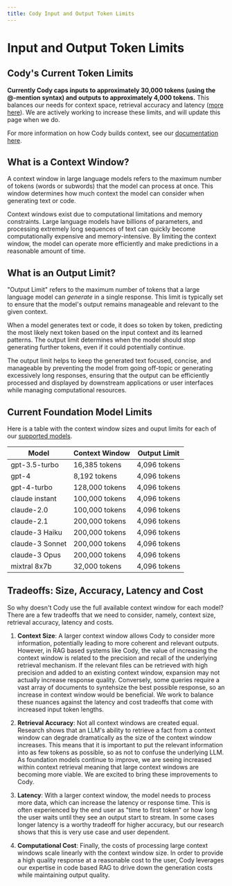 ```yaml
---
title: Cody Input and Output Token Limits
---
```


# Input and Output Token Limits

## Cody's Current Token Limits
**Currently Cody caps inputs to approximately 30,000 tokens (using the @-mention syntax) and outputs to approximately 4,000 tokens.**  This balances our needs for context space, retrieval accuracy and latency ([more here](/cody/core-concepts/token-limits#tradeoffs-size-accuracy-latency-and-cost)).  We are actively working to increase these limits, and will update this page when we do.

For more information on how Cody builds context, see our [documentation here](/cody/core-concepts/context.mdx).

## What is a Context Window?

A context window in large language models refers to the maximum number of tokens (words or subwords) that the model can process at once. This window determines how much context the model can consider when generating text or code. 

Context windows exist due to computational limitations and memory constraints. Large language models have billions of parameters, and processing extremely long sequences of text can quickly become computationally expensive and memory-intensive. By limiting the context window, the model can operate more efficiently and make predictions in a reasonable amount of time.  

## What is an Output Limit?

"Output Limit" refers to the maximum number of tokens that a large language model can *generate* in a single response. This limit is typically set to ensure that the model's output remains manageable and relevant to the given context.

When a model generates text or code, it does so token by token, predicting the most likely next token based on the input context and its learned patterns. The output limit determines when the model should stop generating further tokens, even if it could potentially continue.

The output limit helps to keep the generated text focused, concise, and manageable by preventing the model from going off-topic or generating excessively long responses, ensuring that the output can be efficiently processed and displayed by downstream applications or user interfaces while managing computational resources.


## Current Foundation Model Limits

Here is a table with the context window sizes and ouput limits for each of our [supported models](/cody/capabilities/supported-models.mdx).

| Model | Context Window | Output Limit |
|-------|----------------|--------------|
| gpt-3.5-turbo | 16,385 tokens | 4,096 tokens |
| gpt-4 | 8,192 tokens | 4,096 tokens |
| gpt-4-turbo | 128,000 tokens | 4,096 tokens |
| claude instant | 100,000 tokens | 4,096 tokens |
| claude-2.0 | 100,000 tokens | 4,096 tokens |
| claude-2.1 | 200,000 tokens | 4,096 tokens |
| claude-3 Haiku | 200,000 tokens | 4,096 tokens |
| claude-3 Sonnet | 200,000 tokens | 4,096 tokens |
| claude-3 Opus | 200,000 tokens | 4,096 tokens |
| mixtral 8x7b | 32,000 tokens | 4,096 tokens |



## Tradeoffs: Size, Accuracy, Latency and Cost

So why doesn't Cody use the full available context window for each model? There are a few tradeoffs that we need to consider, namely, context size, retrieval accuracy, latency and costs. 

1. **Context Size**: A larger context window allows Cody to consider more information, potentially leading to more coherent and relevant outputs. However, in RAG based systems like Cody, the value of increasing the context window is related to the precision and recall of the underlying retrieval mechanism.  If the relevant files can be retrieved with high precision and added to an existing context window, expansion may not actually increase response quality.  Conversely, some queries require a vast array of documents to syntehsize the best possible response, so an increase in context window would be beneficial.  We work to balance these nuances against the latency and cost tradeoffs that come with increased input token lengths.  

2. **Retrieval Accuracy**: Not all context windows are created equal. Research shows that an LLM's ability to retrieve a fact from a context window can degrade dramatically as the size of the context window increases.  This means that it is important to put the relevant information into as few tokens as possible, so as not to confuse the underlying LLM.  As foundation models continue to improve, we are seeing increased within context retrieval meaning that large context windows are becoming more viable. We are excited to bring these improvements to Cody. 

3. **Latency**: With a larger context window, the model needs to process more data, which can increase the latency or response time. This is often experienced by the end user as "time to first token" or how long the user waits until they see an output start to stream.  In some cases longer latency is a worthy tradeoff for higher accuracy, but our research shows that this is very use case and user dependent.  

4. **Computational Cost**: Finally, the costs of processing large context windows scale linearly with the context window size.  In order to provide a high quality response at a reasonable cost to the user, Cody leverages our expertise in code based RAG to drive down the generation costs while maintaining output quality. 

